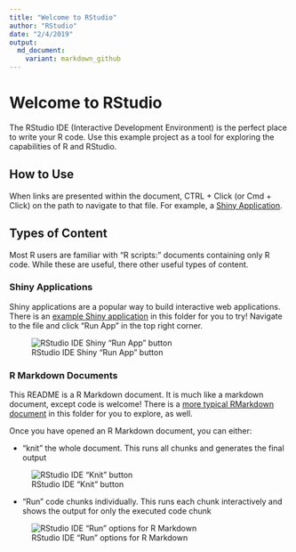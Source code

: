 ```yaml
---
title: "Welcome to RStudio"
author: "RStudio"
date: "2/4/2019"
output:
  md_document:
    variant: markdown_github
---
```

# Welcome to RStudio

The RStudio IDE (Interactive Development Environment) is the perfect place to
write your R code. Use this example project as a tool for exploring the
capabilities of R and RStudio.

## How to Use

When links are presented within the document, CTRL + Click (or Cmd + Click) on
the path to navigate to that file. For example, a [Shiny
Application](./shiny-app/app.R).

## Types of Content

Most R users are familiar with "R scripts:" documents containing only
R code. While these are useful, there other useful types of content.

### Shiny Applications

Shiny applications are a popular way to build interactive web applications.
There is an [example Shiny application](./shiny-app/app.R) in this folder
for you to try! Navigate to the file and click "Run App" in the top right
corner.

![RStudio IDE Shiny "Run App" button](./img/run-app.png)

### R Markdown Documents

This README is a R Markdown document. It is much like a markdown document,
except code is welcome! There is a 
[more typical RMarkdown document](./rmarkdown/analysis.Rmd) in this folder for
you to explore, as well.

Once you have opened an R Markdown document, you can either:

- "knit" the whole document. This runs all chunks and generates the final output

![RStudio IDE "Knit" button](./img/knit.png)

- "Run" code chunks individually. This runs each chunk interactively and shows the
output for only the executed code chunk

![RStudio IDE "Run" options for R Markdown](./img/run-rmd.png)



